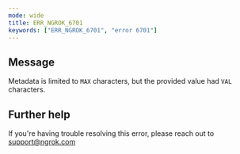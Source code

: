 ```yaml
---
mode: wide
title: ERR_NGROK_6701
keywords: ["ERR_NGROK_6701", "error 6701"]
---
```


## Message

Metadata is limited to `MAX` characters, but the provided value had `VAL` characters.

## Further help

If you're having trouble resolving this error, please reach out to [support@ngrok.com](mailto:support@ngrok.com?subject=Help%20with%20ERR_NGROK_6701)
